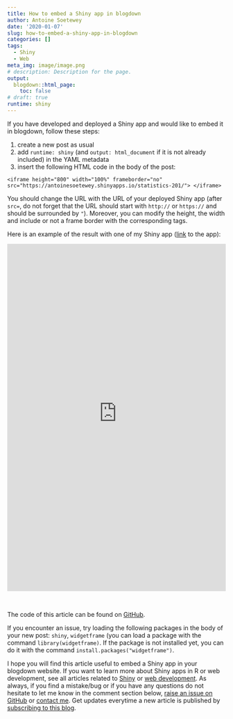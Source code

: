 ```yaml
---
title: How to embed a Shiny app in blogdown
author: Antoine Soetewey
date: '2020-01-07'
slug: how-to-embed-a-shiny-app-in-blogdown
categories: []
tags:
  - Shiny
  - Web
meta_img: image/image.png
# description: Description for the page.
output:
  blogdown::html_page:
    toc: false
# draft: true
runtime: shiny
---
```


If you have developed and deployed a Shiny app and would like to embed it in blogdown, follow these steps:

1. create a new post as usual
1. add `runtime: shiny` (and `output: html_document` if it is not already included) in the YAML metadata
1. insert the following HTML code in the body of the post:

```
<iframe height="800" width="100%" frameborder="no" src="https://antoinesoetewey.shinyapps.io/statistics-201/"> </iframe>
```

You should change the URL with the URL of your deployed Shiny app (after `src=`, do not forget that the URL should start with `http://` or `https://` and should be surrounded by `"`). Moreover, you can modify the height, the width and include or not a frame border with the corresponding tags.

Here is an example of the result with one of my Shiny app ([link](https://antoinesoetewey.shinyapps.io/statistics-201/) to the app):

<iframe height="800" width="100%" frameborder="no" src="https://antoinesoetewey.shinyapps.io/statistics-201/"> </iframe>

<br>

The code of this article can be found on [GitHub](https://github.com/AntoineSoetewey/statsandr/blob/master/content/blog/how-to-embed-a-shiny-app-in-a-r-markdown-document.Rmd).

If you encounter an issue, try loading the following packages in the body of your new post: `shiny`, `widgetframe` (you can load a package with the command `library(widgetframe)`. If the package is not installed yet, you can do it with the command `install.packages("widgetframe")`.

I hope you will find this article useful to embed a Shiny app in your blogdown website. If you want to learn more about Shiny apps in R or web development, see all articles related to [Shiny](/tags/shiny/) or [web development](/tags/web/). As always, if you find a mistake/bug or if you have any questions do not hesitate to let me know in the comment section below, <a href="https://github.com/AntoineSoetewey/statsandr/issues" target="_blank" rel="noopener">raise an issue on GitHub</a> or [contact me](/contact/). Get updates everytime a new article is published by [subscribing to this blog](/subscribe/).
